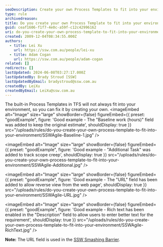 ```yaml
---
seoDescription: Create your own Process Templates to fit into your environment and customize fields to suit your needs.
type: rule
archivedreason:
title: Do you create your own Process Template to fit into your environment?
guid: ceaf1606-f1f7-4e0c-a59f-c12c42996162
uri: do-you-create-your-own-process-template-to-fit-into-your-environment
created: 2009-12-04T08:34:55.000Z
authors:
  - title: Lei Xu
    url: https://ssw.com.au/people/lei-xu
  - title: Adam Cogan
    url: https://ssw.com.au/people/adam-cogan
related: []
redirects: []
lastUpdated: 2024-06-08T03:27:17.000Z
lastUpdatedBy: Brady Stroud [SSW]
lastUpdatedByEmail: bradystroud@ssw.com.au
createdBy: LeiXu
createdByEmail: LeiXu@ssw.com.au
---
```


The built-in Process Templates in TFS will not always fit into your environment, so you can fix it by creating your own.
<imageEmbed
  alt="Image"
  size="large"
  showBorder={false}
  figureEmbed={{
    preset: "goodExample",
    figure: 'Good example - The "Baseline work (hours)" field was added to keep the original estimate',
    shouldDisplay: true
  }}
  src="/uploads/rules/do-you-create-your-own-process-template-to-fit-into-your-environment/SSWAgile-Baseline-1.jpg"
/>

<imageEmbed
  alt="Image"
  size="large"
  showBorder={false}
  figureEmbed={{
    preset: "goodExample",
    figure: 'Good example - "Additional Task" was added to track scope creep',
    shouldDisplay: true
  }}
  src="/uploads/rules/do-you-create-your-own-process-template-to-fit-into-your-environment/SSWAgile-Additional.jpg"
/>

<imageEmbed
  alt="Image"
  size="large"
  showBorder={false}
  figureEmbed={{
    preset: "goodExample",
    figure: 'Good example - The "URL" field has been added to allow reverse view from the web page',
    shouldDisplay: true
  }}
  src="/uploads/rules/do-you-create-your-own-process-template-to-fit-into-your-environment/SSWAgile-URL.jpg"
/>

<imageEmbed
  alt="Image"
  size="large"
  showBorder={false}
  figureEmbed={{
    preset: "goodExample",
    figure: 'Good example - Rich text has been enabled in the "Description" field to allow users to enter better text for the requirement',
    shouldDisplay: true
  }}
  src="/uploads/rules/do-you-create-your-own-process-template-to-fit-into-your-environment/SSWAgile-RichText.jpg"
/>

**Note:** The URL field is used in the [SSW Smashing Barrier](https://smashingbarrier.com).
